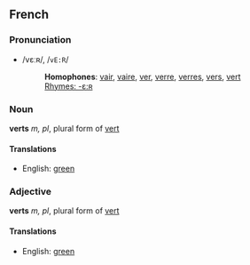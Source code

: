==French==
===Pronunciation===
*/vεːʀ/, /<tt>vE:R</tt>/
*:'''Homophones''': [[vair]], [[vaire]], [[ver]], [[verre]], [[verres]], [[vers]], [[vert]]
*:[[Rhymes:French:-ε:ʀ|Rhymes: -ε:ʀ]]

===Noun===
'''verts''' ''m, pl'', plural form of [[vert]]

====Translations====
*English: [[green]]

===Adjective===
'''verts''' ''m, pl'', plural form of [[vert]]

====Translations====
*English: [[green]]